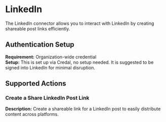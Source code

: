 # LinkedIn
The LinkedIn connector allows you to interact with LinkedIn by creating shareable post links efficiently.

## Authentication Setup
**Requirement:** Organization-wide credential  
**Setup:** This is set up via Credal, no setup needed. It is suggested to be signed into LinkedIn for minimal disruption.

## Supported Actions

### Create a Share LinkedIn Post Link
**Description:** Create a shareable link for a LinkedIn post to easily distribute content across platforms.  
